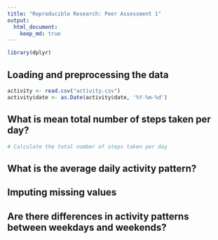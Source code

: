 ```yaml
---
title: "Reproducible Research: Peer Assessment 1"
output: 
  html_document:
    keep_md: true
---
```

```r
library(dplyr)
```

## Loading and preprocessing the data
```r
activity <- read.csv("activity.csv")
activity$date <- as.Date(activity$date, '%Y-%m-%d')
```


## What is mean total number of steps taken per day?
```r
# Calculate the total number of steps taken per day

```


## What is the average daily activity pattern?



## Imputing missing values



## Are there differences in activity patterns between weekdays and weekends?
